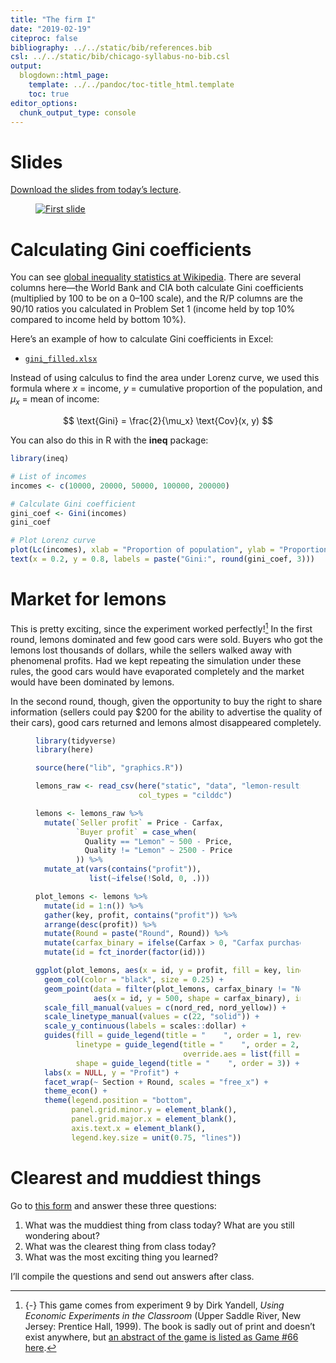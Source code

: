 ```yaml
---
title: "The firm I"
date: "2019-02-19"
citeproc: false
bibliography: ../../static/bib/references.bib
csl: ../../static/bib/chicago-syllabus-no-bib.csl
output:
  blogdown::html_page:
    template: ../../pandoc/toc-title_html.template
    toc: true
editor_options: 
  chunk_output_type: console
---
```


# Slides

[Download the slides from today's lecture](/slides/MPA-612_2019-02-19.pdf).

<figure>
[![First slide](/images/slides/slides_2019-02-19.png)](/slides/MPA-612_2019-02-19.pdf)
</figure>


# Calculating Gini coefficients

You can see [global inequality statistics at Wikipedia](https://en.wikipedia.org/wiki/List_of_countries_by_income_equality). There are several columns here—the World Bank and CIA both calculate Gini coefficients (multiplied by 100 to be on a 0–100 scale), and the R/P columns are the 90/10 ratios you calculated in Problem Set 1 (income held by top 10% compared to income held by bottom 10%).

Here's an example of how to calculate Gini coefficients in Excel:

- [<i class="fas fa-file-excel"></i> `gini_filled.xlsx`](/files/gini_filled.xlsx)

Instead of using calculus to find the area under Lorenz curve, we used this formula where $x$ = income, $y$ = cumulative proportion of the population, and $\mu_x$ = mean of income:
    
$$
\text{Gini} = \frac{2}{\mu_x} \text{Cov}(x, y)
$$

You can also do this in R with the **ineq** package:

```r
library(ineq)

# List of incomes
incomes <- c(10000, 20000, 50000, 100000, 200000)

# Calculate Gini coefficient
gini_coef <- Gini(incomes)
gini_coef

# Plot Lorenz curve
plot(Lc(incomes), xlab = "Proportion of population", ylab = "Proportion of income")
text(x = 0.2, y = 0.8, labels = paste("Gini:", round(gini_coef, 3)))
```


# Market for lemons

This is pretty exciting, since the experiment worked perfectly!^[{-} This game comes from experiment 9 by Dirk Yandell, *Using Economic Experiments in the Classroom* (Upper Saddle River, New Jersey: Prentice Hall, 1999). The book is sadly out of print and doesn't exist anywhere, but [an abstract of the game is listed as Game #66 here](https://w3.marietta.edu/~delemeeg/games/games61-70.htm).] In the first round, lemons dominated and few good cars were sold. Buyers who got the lemons lost thousands of dollars, while the sellers walked away with phenomenal profits. Had we kept repeating the simulation under these rules, the good cars would have evaporated completely and the market would have been dominated by lemons.

In the second round, though, given the opportunity to buy the right to share information (sellers could pay \$200 for the ability to advertise the quality of their cars), good cars returned and lemons almost disappeared completely.

<figure class="fullwidth">

```r
library(tidyverse)
library(here)

source(here("lib", "graphics.R"))

lemons_raw <- read_csv(here("static", "data", "lemon-results.csv"),
                       col_types = "cilddc")

lemons <- lemons_raw %>% 
  mutate(`Seller profit` = Price - Carfax,
         `Buyer profit` = case_when(
           Quality == "Lemon" ~ 500 - Price,
           Quality != "Lemon" ~ 2500 - Price
         )) %>% 
  mutate_at(vars(contains("profit")),
            list(~ifelse(!Sold, 0, .)))

plot_lemons <- lemons %>%
  mutate(id = 1:n()) %>% 
  gather(key, profit, contains("profit")) %>% 
  arrange(desc(profit)) %>% 
  mutate(Round = paste("Round", Round)) %>% 
  mutate(carfax_binary = ifelse(Carfax > 0, "Carfax purchased", "Nope")) %>% 
  mutate(id = fct_inorder(factor(id)))

ggplot(plot_lemons, aes(x = id, y = profit, fill = key, linetype = Quality)) +
  geom_col(color = "black", size = 0.25) +
  geom_point(data = filter(plot_lemons, carfax_binary != "Nope", key == "Seller profit"),
             aes(x = id, y = 500, shape = carfax_binary), inherit.aes = FALSE) +
  scale_fill_manual(values = c(nord_red, nord_yellow)) +
  scale_linetype_manual(values = c(22, "solid")) +
  scale_y_continuous(labels = scales::dollar) +
  guides(fill = guide_legend(title = "    ", order = 1, reverse = TRUE),
         linetype = guide_legend(title = "    ", order = 2,
                                 override.aes = list(fill = "white")),
         shape = guide_legend(title = "    ", order = 3)) +
  labs(x = NULL, y = "Profit") +
  facet_wrap(~ Section + Round, scales = "free_x") +
  theme_econ() +
  theme(legend.position = "bottom", 
        panel.grid.minor.y = element_blank(),
        panel.grid.major.x = element_blank(),
        axis.text.x = element_blank(),
        legend.key.size = unit(0.75, "lines"))
```

</figure>


# Clearest and muddiest things

Go to [this form](https://goo.gl/forms/pyOvPIbRwI8CJlKE3) and answer these three questions:

1. What was the muddiest thing from class today? What are you still wondering about?
2. What was the clearest thing from class today? 
3. What was the most exciting thing you learned?

I'll compile the questions and send out answers after class.

